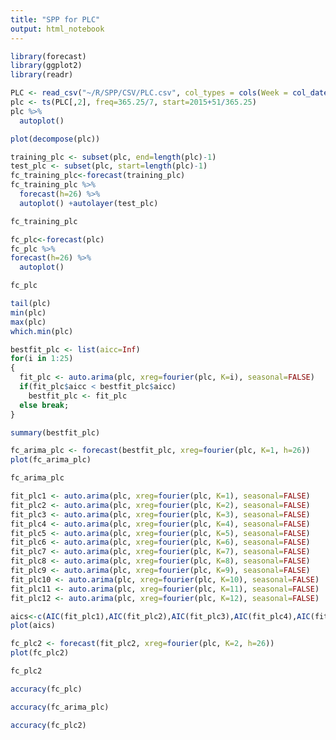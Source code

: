 ```yaml
---
title: "SPP for PLC"
output: html_notebook
---
```


```r
library(forecast)
library(ggplot2)
library(readr)
```

```r
PLC <- read_csv("~/R/SPP/CSV/PLC.csv", col_types = cols(Week = col_date(format = "%Y-%m-%d")))
plc <- ts(PLC[,2], freq=365.25/7, start=2015+51/365.25)
plc %>%
  autoplot()
```

```r
plot(decompose(plc))
```

```r
training_plc <- subset(plc, end=length(plc)-1)
test_plc <- subset(plc, start=length(plc)-1)
fc_training_plc<-forecast(training_plc)
fc_training_plc %>%
  forecast(h=26) %>%
  autoplot() +autolayer(test_plc)
```

```r
fc_training_plc
```

```r
fc_plc<-forecast(plc)
fc_plc %>%
forecast(h=26) %>%
  autoplot()
```

```r
fc_plc
```

```r
tail(plc)
min(plc)
max(plc)
which.min(plc)
```

```r
bestfit_plc <- list(aicc=Inf)
for(i in 1:25)
{
  fit_plc <- auto.arima(plc, xreg=fourier(plc, K=i), seasonal=FALSE)
  if(fit_plc$aicc < bestfit_plc$aicc)
    bestfit_plc <- fit_plc
  else break;
}
```

```r
summary(bestfit_plc)
```

```r
fc_arima_plc <- forecast(bestfit_plc, xreg=fourier(plc, K=1, h=26))
plot(fc_arima_plc)
```

```r
fc_arima_plc
```

```r
fit_plc1 <- auto.arima(plc, xreg=fourier(plc, K=1), seasonal=FALSE)
fit_plc2 <- auto.arima(plc, xreg=fourier(plc, K=2), seasonal=FALSE)
fit_plc3 <- auto.arima(plc, xreg=fourier(plc, K=3), seasonal=FALSE)
fit_plc4 <- auto.arima(plc, xreg=fourier(plc, K=4), seasonal=FALSE)
fit_plc5 <- auto.arima(plc, xreg=fourier(plc, K=5), seasonal=FALSE)
fit_plc6 <- auto.arima(plc, xreg=fourier(plc, K=6), seasonal=FALSE)
fit_plc7 <- auto.arima(plc, xreg=fourier(plc, K=7), seasonal=FALSE)
fit_plc8 <- auto.arima(plc, xreg=fourier(plc, K=8), seasonal=FALSE)
fit_plc9 <- auto.arima(plc, xreg=fourier(plc, K=9), seasonal=FALSE)
fit_plc10 <- auto.arima(plc, xreg=fourier(plc, K=10), seasonal=FALSE)
fit_plc11 <- auto.arima(plc, xreg=fourier(plc, K=11), seasonal=FALSE)
fit_plc12 <- auto.arima(plc, xreg=fourier(plc, K=12), seasonal=FALSE)
```

```r
aics<-c(AIC(fit_plc1),AIC(fit_plc2),AIC(fit_plc3),AIC(fit_plc4),AIC(fit_plc5),AIC(fit_plc6),AIC(fit_plc7),AIC(fit_plc8),AIC(fit_plc9),AIC(fit_plc10),AIC(fit_plc11),AIC(fit_plc12))
plot(aics)
```

```r
fc_plc2 <- forecast(fit_plc2, xreg=fourier(plc, K=2, h=26))
plot(fc_plc2)
```

```r
fc_plc2
```

```r
accuracy(fc_plc)
```

```r
accuracy(fc_arima_plc)
```

```r
accuracy(fc_plc2)
```

